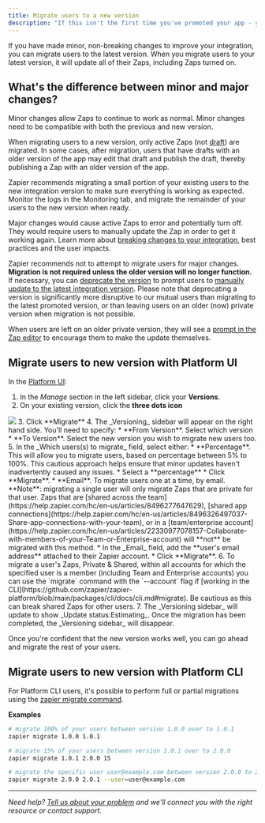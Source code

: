 ```yaml
---
title: Migrate users to a new version
description: "If this isn't the first time you've promoted your app - you might have users on older versions."
---
```

 If you have made minor, non-breaking changes to improve your integration, you can migrate users to the latest version. When you migrate users to your latest version, it will update all of their Zaps, including Zaps turned on.

## What's the difference between minor and major changes?

Minor changes allow Zaps to continue to work as normal. Minor changes need to be compatible with both the previous and new version.

When migrating users to a new version, only active Zaps (not [draft](https://help.zapier.com/hc/en-us/articles/8496260938125-Create-drafts-of-your-Zaps)) are migrated. In some cases, after migration, users that have drafts with an older version of the app may edit that draft and publish the draft, thereby publishing a Zap with an older version of the app.

Zapier recommends migrating a small portion of your existing users to the new integration version to make sure everything is working as expected. Monitor the logs in the Monitoring tab, and migrate the remainder of your users to the new version when ready.

Major changes would cause active Zaps to error and potentially turn off. They would require users to manually update the Zap in order to get it working again. Learn more about [breaking changes to your integration](/platform/manage/planning-changes), best practices and the user impacts.

Zapier recommends not to attempt to migrate users for major changes. **Migration is not required unless the older version will no longer function.** If necessary, you can [deprecate the version](/platform/manage/versions#deprecating-versions) to prompt users to [manually update to the latest integration version](https://help.zapier.com/hc/en-us/articles/18755649454989-Update-to-the-latest-app-version-in-Zaps). Please note that deprecating a version is significantly more disruptive to our mutual users than migrating to the latest promoted version, or than leaving users on an older (now) private version when migration is not possible.

When users are left on an older private version, they will see a [prompt in the Zap editor](https://help.zapier.com/hc/en-us/articles/18755649454989-Update-to-the-latest-app-version-in-Zaps) to encourage them to make the update themselves.

## Migrate users to new version with Platform UI

In the [Platform UI](https://zapier.com/app/developer):

1.  In the _Manage_ section in the left sidebar, click your **Versions**.
2.  On your existing version, click the **three dots icon**
<Frame>
  <img src="/images/7ff6381b55b013ebfc2bdda0e4662676.png"/>
</Frame>
3.  Click **Migrate**
4.  The _Versioning_ sidebar will appear on the right hand side. You'll need to specify:
    *   **From Version**. Select which version
    *   **To Version**. Select the new version you wish to migrate new users too.
5.  In the _Which users(s) to migrate_ field, select either:
    *   **Percentage**. This will allow you to migrate users, based on percentage between 5% to 100%. This cautious approach helps ensure that minor updates haven't inadvertently caused any issues.
        *   Select a **percentage**
        *   Click **Migrate**.
    *   **Email**. To migrate users one at a time, by email. **Note**: migrating a single user will only migrate Zaps that are private for that user. Zaps that are [shared across the team](https://help.zapier.com/hc/en-us/articles/8496277647629), [shared app connections](https://help.zapier.com/hc/en-us/articles/8496326497037-Share-app-connections-with-your-team), or in a [team/enterprise account](https://help.zapier.com/hc/en-us/articles/22330977078157-Collaborate-with-members-of-your-Team-or-Enterprise-account) will **not** be migrated with this method.
        *   In the _Email_ field, add the **user's email address** attached to their Zapier account.
        *   Click **Migrate**.
6.  To migrate a user's Zaps, Private & Shared, within all accounts for which the specified user is a member (including Team and Enterprise accounts) you can use the `migrate` command with the `--account` flag if [working in the CLI](https://github.com/zapier/zapier-platform/blob/main/packages/cli/docs/cli.md#migrate). Be cautious as this can break shared Zaps for other users.
7.  The _Versioning sidebar_ will update to show _Update status:Estimating_. Once the migration has been completed, the _Versioning sidebar_ will disappear.

Once you're confident that the new version works well, you can go ahead and migrate the rest of your users.

## Migrate users to new version with Platform CLI

For Platform CLI users, it's possible to perform full or partial migrations using the [zapier migrate command](https://github.com/zapier/zapier-platform/blob/main/packages/cli/docs/cli.md#migrate).

**Examples**

```bash
# migrate 100% of your users between version 1.0.0 over to 1.0.1
zapier migrate 1.0.0 1.0.1

# migrate 15% of your users between version 1.0.1 over to 2.0.0
zapier migrate 1.0.1 2.0.0 15

# migrate the specific user user@example.com between version 2.0.0 to 2.0.1
zapier migrate 2.0.0 2.0.1 --user=user@example.com
```

- - -

_Need help? [Tell us about your problem](https://developer.zapier.com/contact) and we'll connect you with the right resource or contact support._
